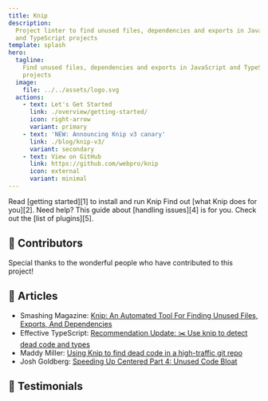```yaml
---
title: Knip
description:
  Project linter to find unused files, dependencies and exports in JavaScript
  and TypeScript projects
template: splash
hero:
  tagline:
    Find unused files, dependencies and exports in JavaScript and TypeScript
    projects
  image:
    file: ../../assets/logo.svg
  actions:
    - text: Let's Get Started
      link: ./overview/getting-started/
      icon: right-arrow
      variant: primary
    - text: 'NEW: Announcing Knip v3 canary'
      link: ./blog/knip-v3/
      variant: secondary
    - text: View on GitHub
      link: https://github.com/webpro/knip
      icon: external
      variant: minimal
---
```



<CardGrid stagger>
  <Card title="Getting Started" icon="rocket">
    Read [getting started][1] to install and run Knip
  </Card>
  <Card title="Less Is More" icon="approve-check">
    Find out [what Knip does for you][2].
  </Card>
  <Card title="Troubleshooting" icon="warning">
    Need help? This guide about [handling issues][4] is for you.
  </Card>
  <Card title="Plugins" icon="list-format">
    Check out the [list of plugins][5].
  </Card>
</CardGrid>

## 🧡 Contributors

Special thanks to the wonderful people who have contributed to this project!

<Contributors />

## 🧡 Articles

- Smashing Magazine: [Knip: An Automated Tool For Finding Unused Files, Exports,
  And Dependencies][68]
- Effective TypeScript: [Recommendation Update: ✂️ Use knip to detect dead code
  and types][69]
- Maddy Miller:
  [Using Knip to find dead code in a high-traffic git repo](https://madelinemiller.dev/blog/knip-dead-code/)
- Josh Goldberg: [Speeding Up Centered Part 4: Unused Code Bloat][70]

## 🧡 Testimonials

<Tweets />

[1]: ./overview/getting-started.mdx
[2]: ./explanations/why-use-knip.md
[4]: ./guides/handling-issues.md
[5]: ./reference/plugins.md
[10]: https://discord.gg/2Zr3gZa
[68]:
  https://www.smashingmagazine.com/2023/08/knip-automated-tool-find-unused-files-exports-dependencies/
[69]: https://effectivetypescript.com/2023/07/29/knip/
[70]:
  https://www.joshuakgoldberg.com/blog/speeding-up-centered-part-4-unused-code-bloat/
[71]: https://github.com/webpro/knip/graphs/contributors
[72]: https://contrib.rocks/image?repo=webpro/knip
